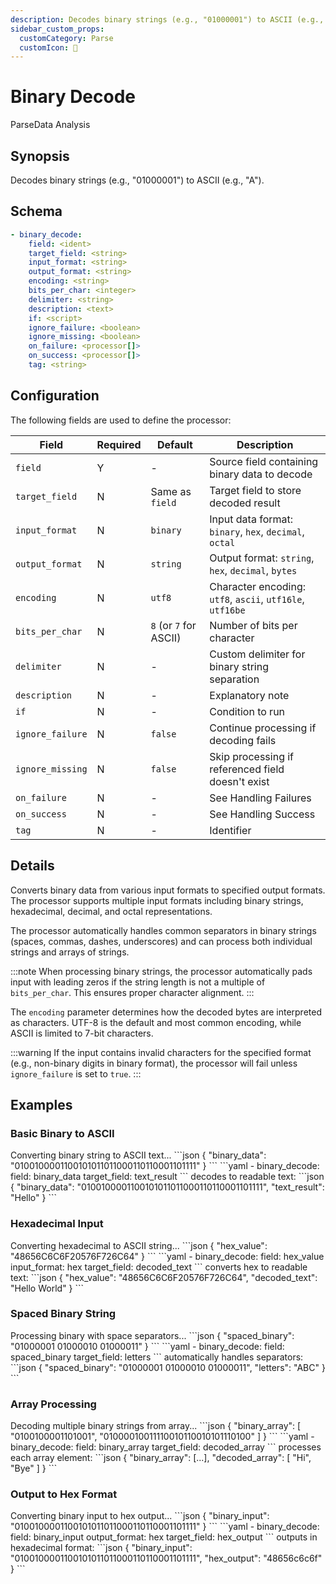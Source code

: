 ```yaml
---
description: Decodes binary strings (e.g., "01000001") to ASCII (e.g., "A")
sidebar_custom_props:
  customCategory: Parse
  customIcon: 🔢
---
```


# Binary Decode

<span className="theme-doc-version-badge badge badge--primary">Parse</span><span className="theme-doc-version-badge badge badge--secondary">Data Analysis</span>

## Synopsis

Decodes binary strings (e.g., "01000001") to ASCII (e.g., "A").

## Schema

```yaml {2-3}
- binary_decode:
    field: <ident>
    target_field: <string>
    input_format: <string>
    output_format: <string>
    encoding: <string>
    bits_per_char: <integer>
    delimiter: <string>
    description: <text>
    if: <script>
    ignore_failure: <boolean>
    ignore_missing: <boolean>
    on_failure: <processor[]>
    on_success: <processor[]>
    tag: <string>
```

## Configuration

The following fields are used to define the processor:

|Field|Required|Default|Description|
|---|---|---|---|
|`field`|Y|-|Source field containing binary data to decode|
|`target_field`|N|Same as `field`|Target field to store decoded result|
|`input_format`|N|`binary`|Input data format: `binary`, `hex`, `decimal`, `octal`|
|`output_format`|N|`string`|Output format: `string`, `hex`, `decimal`, `bytes`|
|`encoding`|N|`utf8`|Character encoding: `utf8`, `ascii`, `utf16le`, `utf16be`|
|`bits_per_char`|N|`8` (or `7` for ASCII)|Number of bits per character|
|`delimiter`|N|-|Custom delimiter for binary string separation|
|`description`|N|-|Explanatory note|
|`if`|N|-|Condition to run|
|`ignore_failure`|N|`false`|Continue processing if decoding fails|
|`ignore_missing`|N|`false`|Skip processing if referenced field doesn't exist|
|`on_failure`|N|-|See <Topic id="handling-failures">Handling Failures</Topic>|
|`on_success`|N|-|See <Topic id="handling-success">Handling Success</Topic>|
|`tag`|N|-|Identifier|

## Details

Converts binary data from various input formats to specified output formats. The processor supports multiple input formats including binary strings, hexadecimal, decimal, and octal representations.

The processor automatically handles common separators in binary strings (spaces, commas, dashes, underscores) and can process both individual strings and arrays of strings.

:::note
When processing binary strings, the processor automatically pads input with leading zeros if the string length is not a multiple of `bits_per_char`. This ensures proper character alignment.
:::

The `encoding` parameter determines how the decoded bytes are interpreted as characters. UTF-8 is the default and most common encoding, while ASCII is limited to 7-bit characters.

:::warning
If the input contains invalid characters for the specified format (e.g., non-binary digits in binary format), the processor will fail unless `ignore_failure` is set to `true`.
:::

## Examples

### Basic Binary to ASCII

<ExampleGrid>
  <CommentCol>
    Converting binary string to ASCII text...
  </CommentCol>
  <CodeCol>
    ```json
    {
      "binary_data": "0100100001100101011011000110110001101111"
    }
    ```
    ```yaml
    - binary_decode:
        field: binary_data
        target_field: text_result
    ```
  </CodeCol>
  <CommentCol>
    decodes to readable text:
  </CommentCol>
  <CodeCol>
    ```json
    {
      "binary_data": "0100100001100101011011000110110001101111",
      "text_result": "Hello"
    }
    ```
  </CodeCol>
</ExampleGrid>

### Hexadecimal Input

<ExampleGrid>
  <CommentCol>
    Converting hexadecimal to ASCII string...
  </CommentCol>
  <CodeCol>
    ```json
    {
      "hex_value": "48656C6C6F20576F726C64"
    }
    ```
    ```yaml
    - binary_decode:
        field: hex_value
        input_format: hex
        target_field: decoded_text
    ```
  </CodeCol>
  <CommentCol>
    converts hex to readable text:
  </CommentCol>
  <CodeCol>
    ```json
    {
      "hex_value": "48656C6C6F20576F726C64",
      "decoded_text": "Hello World"
    }
    ```
  </CodeCol>
</ExampleGrid>

### Spaced Binary String

<ExampleGrid>
  <CommentCol>
    Processing binary with space separators...
  </CommentCol>
  <CodeCol>
    ```json
    {
      "spaced_binary": "01000001 01000010 01000011"
    }
    ```
    ```yaml
    - binary_decode:
        field: spaced_binary
        target_field: letters
    ```
  </CodeCol>
  <CommentCol>
    automatically handles separators:
  </CommentCol>
  <CodeCol>
    ```json
    {
      "spaced_binary": "01000001 01000010 01000011",
      "letters": "ABC"
    }
    ```
  </CodeCol>
</ExampleGrid>

### Array Processing

<ExampleGrid>
  <CommentCol>
    Decoding multiple binary strings from array...
  </CommentCol>
  <CodeCol>
    ```json
    {
      "binary_array": [
        "0100100001101001",
        "01000010011110010110010101110100"
      ]
    }
    ```
    ```yaml
    - binary_decode:
        field: binary_array
        target_field: decoded_array
    ```
  </CodeCol>
  <CommentCol>
    processes each array element:
  </CommentCol>
  <CodeCol>
    ```json
    {
      "binary_array": [...],
      "decoded_array": [
        "Hi",
        "Bye"
      ]
    }
    ```
  </CodeCol>
</ExampleGrid>

### Output to Hex Format

<ExampleGrid>
  <CommentCol>
    Converting binary input to hex output...
  </CommentCol>
  <CodeCol>
    ```json
    {
      "binary_input": "0100100001100101011011000110110001101111"
    }
    ```
    ```yaml
    - binary_decode:
        field: binary_input
        output_format: hex
        target_field: hex_output
    ```
  </CodeCol>
  <CommentCol>
    outputs in hexadecimal format:
  </CommentCol>
  <CodeCol>
    ```json
    {
      "binary_input": "0100100001100101011011000110110001101111",
      "hex_output": "48656c6c6f"
    }
    ```
  </CodeCol>
</ExampleGrid>